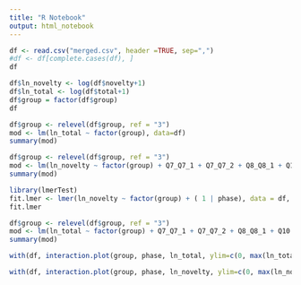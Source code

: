 ```yaml
---
title: "R Notebook"
output: html_notebook
---
```



```r
df <- read.csv("merged.csv", header =TRUE, sep=",")
#df <- df[complete.cases(df), ]  
df
```


```r
df$ln_novelty <- log(df$novelty+1)
df$ln_total <- log(df$total+1) 
df$group = factor(df$group)
df
```

```r
df$group <- relevel(df$group, ref = "3")
mod <- lm(ln_total ~ factor(group), data=df)
summary(mod)
```

```r
df$group <- relevel(df$group, ref = "3")
mod <- lm(ln_novelty ~ factor(group) + Q7_Q7_1 + Q7_Q7_2 + Q8_Q8_1 + Q10 + count, data=df)
summary(mod)
```
```r
library(lmerTest)
fit.lmer <- lmer(ln_novelty ~ factor(group) + ( 1 | phase), data = df, REML= FALSE)
fit.lmer
```



```r
df$group <- relevel(df$group, ref = "3")
mod <- lm(ln_total ~ factor(group) + Q7_Q7_1 + Q7_Q7_2 + Q8_Q8_1 + Q10 + count, data=df)
summary(mod)
```
```r
with(df, interaction.plot(group, phase, ln_total, ylim=c(0, max(ln_total)))) # interaction plot
```

```r
with(df, interaction.plot(group, phase, ln_novelty, ylim=c(0, max(ln_novelty)))) # interaction plot
```

